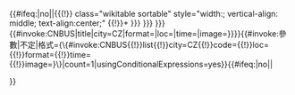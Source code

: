 <includeonly>{{#ifeq:{{{start}}}|no||{{(!}} class="wikitable sortable" style="width:{{{width|100%}}}; vertical-align: middle; text-align:center;"
{{!}}+{{{header|{{{车站名|{{{info|{{{station|}}} }}} }}} }}}
{{#invoke:CNBUS|title|city=CZ|format={{{format|}}}|loc={{{loc|潮州}}}|time={{{time|}}}|image={{{image|}}}}}}}{{#invoke:參數|不定|格式={\{#invoke:CNBUS{{!}}list{{!}}city=CZ{{!}}code={{参数|1}}{{!}}loc={{{loc|潮州}}}{{!}}format={{{format|}}}{{!}}time={{{time|}}}{{!}}image={{{image|}}}}\}|count=1|usingConditionalExpressions=yes}}{{#ifeq:{{{end}}}|no||</table>}}</includeonly><noinclude>{{Documentation}}</noinclude>